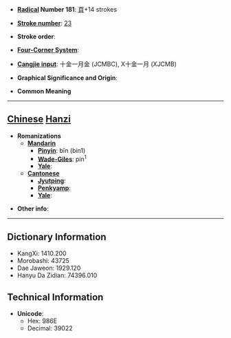 * '''[[Wiktionary:Chinese radical index| Radical]] Number 181''': [[Wiktionary:Chinese radical index 頁|頁]]+14 strokes

* '''[[Wiktionary:Chinese total strokes index|Stroke number]]''': [[Wiktionary:Chinese total strokes index 23|23]]

* '''Stroke order''': 

* '''[[Wiktionary:Chinese four corner index|Four-Corner System]]''': 

* '''[[Wiktionary:Chinese Cangjie index|Cangjie input]]''': 十金一月金 (JCMBC), X十金一月 (XJCMB)

* '''Graphical Significance and Origin''': 

* '''Common Meaning'''

----

== [[Chinese]] [[Hanzi]] ==

* '''Romanizations'''
** '''[[Mandarin]]'''
*** '''[[Pinyin]]''': bīn (bin1)
*** '''[[Wade-Giles]]''': pin<sup>1</sup>
*** '''[[Yale]]''': 
** '''[[Cantonese]]'''
*** '''[[Jyutping]]''':
*** '''[[Penkyamp]]''': 
*** '''[[Yale]]''': 

* '''Other info''': 

----

== Dictionary Information ==

* KangXi: 1410.200
* Morobashi: 43725
* Dae Jaweon: 1929.120
* Hanyu Da Zidian: 74396.010

== Technical Information ==

* '''Unicode''':
** Hex: 986E
** Decimal: 39022
